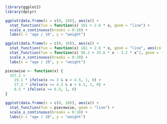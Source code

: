 ```r
library(ggplot2)
library(dplyr)

```

```r
ggplot(data.frame(x = c(0, 10)), aes(x)) +
  stat_function(fun = function(x) 161 + 2.6 * x, geom = "line") +
  scale_x_continuous(breaks = 0:10) +
  labs(x = "age / 10", y = "weight")

```

```r
ggplot(data.frame(x = c(0, 10)), aes(x)) +
  stat_function(fun = function(x) 161 + 2.6 * x, geom = "line", aes(color = "age10")) +
  stat_function(fun = function(x) 96.2 + 33.6 * x - 3.2 * x^2, geom = "line", aes(color = "age10.sq")) +
  scale_x_continuous(breaks = 0:10) +
  labs(x = "age / 10", y = "weight")

```

```r
piecewise <- function(x) {
  157.2 + 
    19.1 * ifelse(x >= 3 & x < 4.5, 1, 0) + 
    27.2 * ifelse(x >= 4.5 & x < 6.5, 1, 0) + 
    8.5 * ifelse(x >= 6.5, 1, 0)
}

ggplot(data.frame(x = c(0, 10)), aes(x)) +
  stat_function(fun = piecewise, geom = "line") +
  scale_x_continuous(breaks = 0:10) +
  labs(x = "age / 10", y = "weight")

```

